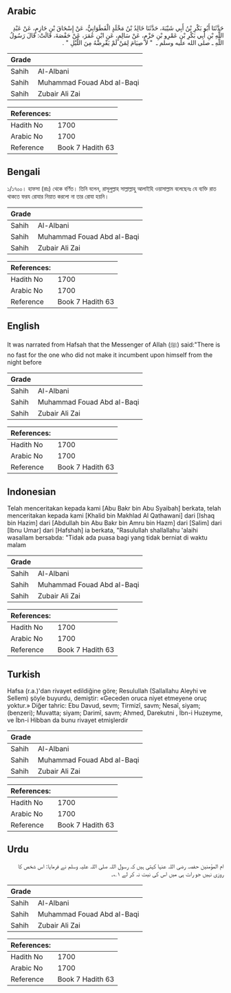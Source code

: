## Arabic


<div dir="rtl" lang="ar" style={{fontSize:'larger',backgroundColor:'#f8f9fa',padding:20}}>
حَدَّثَنَا أَبُو بَكْرِ بْنُ أَبِي شَيْبَةَ، حَدَّثَنَا خَالِدُ بْنُ مَخْلَدٍ الْقَطَوَانِيُّ، عَنْ إِسْحَاقَ بْنِ حَازِمٍ، عَنْ عَبْدِ اللَّهِ بْنِ أَبِي بَكْرِ بْنِ عَمْرِو بْنِ حَزْمٍ، عَنْ سَالِمٍ، عَنِ ابْنِ عُمَرَ، عَنْ حَفْصَةَ، قَالَتْ: قَالَ رَسُولُ اللَّهِ ـ صلى الله عليه وسلم ـ ‏ "‏ لاَ صِيَامَ لِمَنْ لَمْ يَفْرِضْهُ مِنَ اللَّيْلِ ‏"‏ ‏.‏
</div>
<div style={{backgroundColor:'#f8f9fa',padding:20, marginBottom: 10}}><table> <thead> <tr> <th>Grade</th> <th></th> </tr> </thead> <tbody> <tr><td>Sahih</td><td>Al-Albani</td></tr><tr><td>Sahih</td><td>Muhammad Fouad Abd al-Baqi</td></tr><tr><td>Sahih</td><td>Zubair Ali Zai</td></tr></tbody></table><table> <thead> <tr> <th>References:</th> <th></th> </tr> </thead> <tbody><tr><td>Hadith No</td><td>1700</td></tr><tr><td>Arabic No</td><td>1700</td></tr><tr><td>Reference</td><td>Book 7 Hadith 63</td></tr></tbody></table></div>

## Bengali


<div dir="ltr" lang="bn" style={{fontSize:'larger',backgroundColor:'#f8f9fa',padding:20}}>
১/১৭০০। হাফসা (রাঃ) থেকে বর্ণিত। তিনি বলেন, রাসূলুল্লাহ সাল্লাল্লাহু আলাইহি ওয়াসাল্লাম বলেছেনঃ যে ব্যক্তি রাত থাকতে ফরয রোযার নিয়াত করলো না তার রোযা হয়নি।
</div>
<div style={{backgroundColor:'#f8f9fa',padding:20, marginBottom: 10}}><table> <thead> <tr> <th>Grade</th> <th></th> </tr> </thead> <tbody> <tr><td>Sahih</td><td>Al-Albani</td></tr><tr><td>Sahih</td><td>Muhammad Fouad Abd al-Baqi</td></tr><tr><td>Sahih</td><td>Zubair Ali Zai</td></tr></tbody></table><table> <thead> <tr> <th>References:</th> <th></th> </tr> </thead> <tbody><tr><td>Hadith No</td><td>1700</td></tr><tr><td>Arabic No</td><td>1700</td></tr><tr><td>Reference</td><td>Book 7 Hadith 63</td></tr></tbody></table></div>

## English


<div dir="ltr" lang="en" style={{fontSize:'larger',backgroundColor:'#f8f9fa',padding:20}}>
It was narrated from Hafsah that the Messenger of Allah (ﷺ) said:"There is no fast for the one who did not make it incumbent upon himself from the night before
</div>
<div style={{backgroundColor:'#f8f9fa',padding:20, marginBottom: 10}}><table> <thead> <tr> <th>Grade</th> <th></th> </tr> </thead> <tbody> <tr><td>Sahih</td><td>Al-Albani</td></tr><tr><td>Sahih</td><td>Muhammad Fouad Abd al-Baqi</td></tr><tr><td>Sahih</td><td>Zubair Ali Zai</td></tr></tbody></table><table> <thead> <tr> <th>References:</th> <th></th> </tr> </thead> <tbody><tr><td>Hadith No</td><td>1700</td></tr><tr><td>Arabic No</td><td>1700</td></tr><tr><td>Reference</td><td>Book 7 Hadith 63</td></tr></tbody></table></div>

## Indonesian


<div dir="ltr" lang="id" style={{fontSize:'larger',backgroundColor:'#f8f9fa',padding:20}}>
Telah menceritakan kepada kami [Abu Bakr bin Abu Syaibah] berkata, telah menceritakan kepada kami [Khalid bin Makhlad Al Qathawani] dari [Ishaq bin Hazim] dari [Abdullah bin Abu Bakr bin Amru bin Hazm] dari [Salim] dari [Ibnu Umar] dari [Hafshah] ia berkata, "Rasulullah shallallahu 'alaihi wasallam bersabda: "Tidak ada puasa bagi yang tidak berniat di waktu malam
</div>
<div style={{backgroundColor:'#f8f9fa',padding:20, marginBottom: 10}}><table> <thead> <tr> <th>Grade</th> <th></th> </tr> </thead> <tbody> <tr><td>Sahih</td><td>Al-Albani</td></tr><tr><td>Sahih</td><td>Muhammad Fouad Abd al-Baqi</td></tr><tr><td>Sahih</td><td>Zubair Ali Zai</td></tr></tbody></table><table> <thead> <tr> <th>References:</th> <th></th> </tr> </thead> <tbody><tr><td>Hadith No</td><td>1700</td></tr><tr><td>Arabic No</td><td>1700</td></tr><tr><td>Reference</td><td>Book 7 Hadith 63</td></tr></tbody></table></div>

## Turkish


<div dir="ltr" lang="tr" style={{fontSize:'larger',backgroundColor:'#f8f9fa',padding:20}}>
Hafsa (r.a.)'dan rivayet edildiğine göre; Resulullah (Sallallahu Aleyhi ve Sellem) şöyle buyurdu, demiştir: «Geceden oruca niyet etmeyene oruç yoktur.» Diğer tahric: Ebu Davud, sevm; Tirmizî, savm; Nesaî, siyam; (benzeri); Muvatta; siyam; Darimî, savm; Ahmed, Darekutni , İbn-i Huzeyme, ve İbn-i Hibban da bunu rivayet etmişlerdir
</div>
<div style={{backgroundColor:'#f8f9fa',padding:20, marginBottom: 10}}><table> <thead> <tr> <th>Grade</th> <th></th> </tr> </thead> <tbody> <tr><td>Sahih</td><td>Al-Albani</td></tr><tr><td>Sahih</td><td>Muhammad Fouad Abd al-Baqi</td></tr><tr><td>Sahih</td><td>Zubair Ali Zai</td></tr></tbody></table><table> <thead> <tr> <th>References:</th> <th></th> </tr> </thead> <tbody><tr><td>Hadith No</td><td>1700</td></tr><tr><td>Arabic No</td><td>1700</td></tr><tr><td>Reference</td><td>Book 7 Hadith 63</td></tr></tbody></table></div>

## Urdu


<div dir="rtl" lang="ur" style={{fontSize:'larger',backgroundColor:'#f8f9fa',padding:20}}>
ام المؤمنین حفصہ رضی اللہ عنہا کہتی ہیں کہ رسول اللہ صلی اللہ علیہ وسلم نے فرمایا: اس شخص کا روزی نہیں جو رات ہی میں اس کی نیت نہ کر لے ۱؎۔
</div>
<div style={{backgroundColor:'#f8f9fa',padding:20, marginBottom: 10}}><table> <thead> <tr> <th>Grade</th> <th></th> </tr> </thead> <tbody> <tr><td>Sahih</td><td>Al-Albani</td></tr><tr><td>Sahih</td><td>Muhammad Fouad Abd al-Baqi</td></tr><tr><td>Sahih</td><td>Zubair Ali Zai</td></tr></tbody></table><table> <thead> <tr> <th>References:</th> <th></th> </tr> </thead> <tbody><tr><td>Hadith No</td><td>1700</td></tr><tr><td>Arabic No</td><td>1700</td></tr><tr><td>Reference</td><td>Book 7 Hadith 63</td></tr></tbody></table></div>